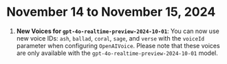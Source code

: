 # November 14 to November 15, 2024

1. **New Voices for `gpt-4o-realtime-preview-2024-10-01`**: You can now use new voice IDs: `ash`, `ballad`, `coral`, `sage`, and `verse` with the `voiceId` parameter when configuring `OpenAIVoice`. Please note that these voices are only available with the `gpt-4o-realtime-preview-2024-10-01` model.